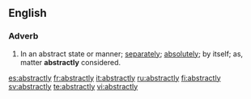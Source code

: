 ==English==

===Adverb===
{{en-adv}}

#In an abstract state or manner; [[separately]]; [[absolutely]]; by itself; as, matter '''abstractly''' considered.

[[es:abstractly]]
[[fr:abstractly]]
[[it:abstractly]]
[[ru:abstractly]]
[[fi:abstractly]]
[[sv:abstractly]]
[[te:abstractly]]
[[vi:abstractly]]